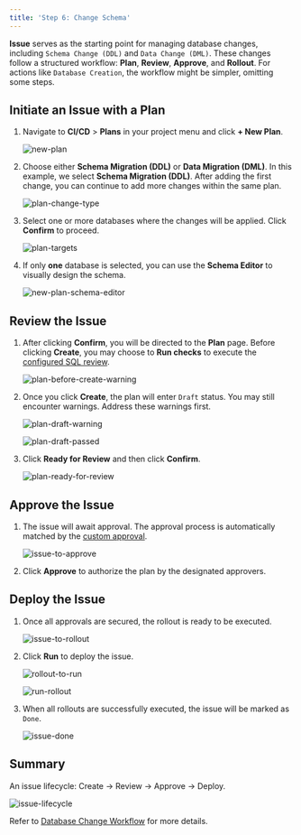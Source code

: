 ```yaml
---
title: 'Step 6: Change Schema'
---
```


**Issue** serves as the starting point for managing database changes, including `Schema Change (DDL)` and `Data Change (DML)`. These changes follow a structured workflow: **Plan**, **Review**, **Approve**, and **Rollout**. For actions like `Database Creation`, the workflow might be simpler, omitting some steps.

## Initiate an Issue with a Plan

1. Navigate to **CI/CD** > **Plans** in your project menu and click **+ New Plan**.

    ![new-plan](/content/docs/change-database/plan/bb-new-plan.webp)

1. Choose either **Schema Migration (DDL)** or **Data Migration (DML)**. In this example, we select **Schema Migration (DDL)**. After adding the first change, you can continue to add more changes within the same plan.

    ![plan-change-type](/content/docs/change-database/plan/bb-plan-change-type.webp)

1. Select one or more databases where the changes will be applied. Click **Confirm** to proceed.

    ![plan-targets](/content/docs/change-database/plan/bb-plan-targets.webp)

1. If only **one** database is selected, you can use the **Schema Editor** to visually design the schema.

    ![new-plan-schema-editor](/content/docs/change-database/schema-editor/bb-new-plan-schema-editor.webp)

## Review the Issue

1. After clicking **Confirm**, you will be directed to the **Plan** page. Before clicking **Create**, you may choose to **Run checks** to execute the [configured SQL review](/sql-review/overview).

    ![plan-before-create-warning](/content/docs/get-started/step-by-step/change-schema/bb-plan-before-create-warning.webp)

1. Once you click **Create**, the plan will enter `Draft` status. You may still encounter warnings. Address these warnings first.

    ![plan-draft-warning](/content/docs/get-started/step-by-step/change-schema/bb-plan-draft-warning.webp)

    ![plan-draft-passed](/content/docs/get-started/step-by-step/change-schema/bb-plan-draft-passed.webp)

1. Click **Ready for Review** and then click **Confirm**.

    ![plan-ready-for-review](/content/docs/get-started/step-by-step/change-schema/bb-plan-ready-for-review.webp)

## Approve the Issue

1. The issue will await approval. The approval process is automatically matched by the [custom approval](/administration/custom-approval).

    ![issue-to-approve](/content/docs/get-started/step-by-step/change-schema/bb-issue-to-approve.webp)

1. Click **Approve** to authorize the plan by the designated approvers.

## Deploy the Issue

1. Once all approvals are secured, the rollout is ready to be executed.

    ![issue-to-rollout](/content/docs/get-started/step-by-step/change-schema/bb-issue-to-rollout.webp)

1. Click **Run** to deploy the issue.

    ![rollout-to-run](/content/docs/get-started/step-by-step/change-schema/bb-rollout-to-run.webp)

    ![run-rollout](/content/docs/get-started/step-by-step/change-schema/bb-run-rollout.webp)

1. When all rollouts are successfully executed, the issue will be marked as `Done`.

    ![issue-done](/content/docs/get-started/step-by-step/change-schema/bb-issue-done.webp)

## Summary

An issue lifecycle: Create -> Review -> Approve -> Deploy.

![issue-lifecycle](/content/docs/get-started/step-by-step/change-schema/issue-lifecycle.webp)

Refer to [Database Change Workflow](/change-database/change-workflow/) for more details.
